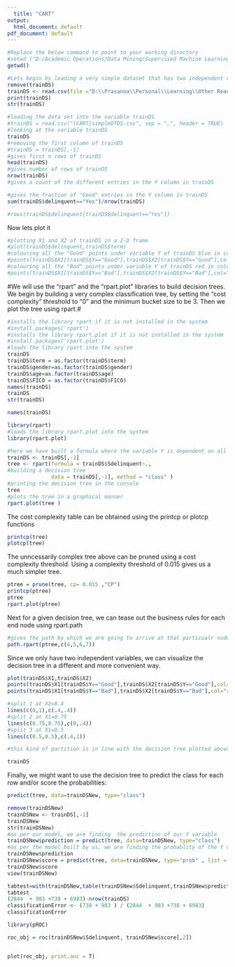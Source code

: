 ```yaml
---
  title: "CART"
output:
  html_document: default
pdf_document: default
---
```

  
```r
#Replace the below command to point to your working directory
#setwd ("D:/Academic Operations/Data Mining/Supervised Machine Learning Techniques")
getwd()

#Lets begin by loading a very simple dataset that has two independent variables and a dependent variable that is simply labeled "Good" or "Bad". This simple dataset will make visualization easier
remove(trainDS)
trainDS <- read.csv(file ="D:\\Prasanna\\Personal\\Learning\\Other Reads\\GL\\Course Material\\Data Mining\\Practice Material & Questions Papers\\Solving Practice Problems\\Practice Quiz\\data.csv" , header = TRUE)
print(trainDS)
str(trainDS)
```

``` r
#loading the data set into the variable trainDS
#trainDS = read.csv("(CART)simpleDTDS.csv", sep = ",", header = TRUE)
#looking at the variable trainDS
trainDS
#removing the first column of trainDS
#trainDS = trainDS[,-1]
#gives first n rows of trainDS
head(trainDS)
#gives number of rows of trainDS
nrow(trainDS)
#gives a count of the different entries in the Y column in trainDS

#gives the fraction of "Good" entries in the Y column in trainDS
sum(trainDS$delinquent=="Yes")/nrow(trainDS)

#rows(trainDS$delinquent[trainDS$delinquent=="Yes"])
```


Now lets plot it
```r
#plotting X1 and X2 of trainDS in a 2-D frame
#plot(trainDS$delinquent,trainDS$term)
#colouring all the "Good" points under variable Y of trainDS blue in colour
#points(trainDS$X1[trainDS$Y=="Good"],trainDS$X2[trainDS$Y=="Good"],col="blue",pch=19)
#colouring all the "Bad" points under variable Y of trainDS red in colour
#points(trainDS$X1[trainDS$Y=="Bad"],trainDS$X2[trainDS$Y=="Bad"],col="red",pch=19)
```


#We will use the "rpart" and the "rpart.plot" libraries to build decision trees. We begin by building a very complex classification tree, by setting the "cost complexity" threshold to "0" and the minimum bucket size to be 3. Then we plot the tree using rpart.#
```r
#installs the library rpart if it is not installed in the system
#install.packages('rpart')
#installs the library rpart.plot if it is not installed in the system
#install.packages('rpart.plot')
#loads the library rpart into the system
trainDS
trainDS$term = as.factor(trainDS$term)
trainDS$gender=as.factor(trainDS$gender)
trainDS$age=as.factor(trainDS$age)
trainDS$FICO = as.factor(trainDS$FICO)
names(trainDS)
trainDS
str(trainDS)
```

```r
names(trainDS)
```


```r
library(rpart)
#loads the library rpart.plot into the system
library(rpart.plot)

#here we have built a formula where the variable Y is dependent on all the variables of trainDS
trainDS <- trainDS[,-1]
tree <- rpart(formula = trainDS$Sdelinquent~., 
#building a decision tree
              data = trainDS[,-1], method = "class" )
#printing the decision tree in the console
tree
#plots the tree in a graphical manner
rpart.plot(tree )
```


The cost complexity table can be obtained using the printcp or plotcp functions
```r
printcp(tree)
plotcp(tree)
```

The unncessarily complex tree above can be pruned using a cost complexity threshold. Using a complexity threshold of 0.015 gives us a much simpler tree.
```r
ptree = prune(tree, cp= 0.015 ,"CP")
printcp(ptree)
ptree
rpart.plot(ptree)
```

Next for a given decision tree, we can tease out the business rules for each end node using rpart.path
```r
#gives the path by which we are going to arrive at that particualr node
path.rpart(ptree,c(4,5,6,7))
```

Since we only have two independent variables, we can visualize the decision tree in a different and more convenient way.
```r
plot(trainDS$X1,trainDS$X2)
points(trainDS$X1[trainDS$Y=="Good"],trainDS$X2[trainDS$Y=="Good"],col="blue",pch=19)
points(trainDS$X1[trainDS$Y=="Bad"],trainDS$X2[trainDS$Y=="Bad"],col="red",pch=19)

#split 1 at X2=0.4
lines(c(0,1),c(.4,.4))
#split 2 at X1=0.75
lines(c(0.75,0.75),c(0,.4))
#split 3 at X1=0.5
lines(c(0.5,0.5),c(.4,1))

#this kind of partition is in line with the decision tree plotted above

trainDS
```

Finally, we might want to use the decision tree to predict the class for each row and/or score the probabilities:


```r
predict(tree, data=trainDSNew, type="class")
```


```r
remove(trainDSNew)
trainDSNew <- trainDS[,-1]
trainDSNew
str(trainDSNew)
#as per our model, we are finding  the prediction of our Y variable
trainDSNew$prediction = predict(tree, data=trainDSNew, type="class")
#as per the model built by us, we are finding the probablity of the Y variable being either "Good" or "Bad"
trainDSNew$prediction 
trainDSNew$score = predict(tree, data=trainDSNew, type="prob" , list = FALSE)
trainDSNew$score
view(trainDSNew)
```
```r
tabtest=with(trainDSNew,table(trainDSNew$Sdelinquent,trainDSNew$prediction))
tabtest
(2844  + 983 +738 + 6983)-nrow(trainDS)
classificationError <- (738 + 983 ) / (2844  + 983 +738 + 6983)
classificationError
```

```r
library(pROC)

roc_obj = roc(trainDSNew$Sdelinquent, trainDSNew$score[,2])


plot(roc_obj, print.auc = T)
```

